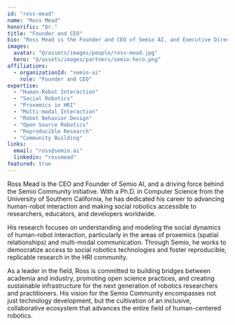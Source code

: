 ```yaml
---
id: "ross-mead"
name: "Ross Mead"
honorific: "Dr."
title: "Founder and CEO"
bio: "Ross Mead is the Founder and CEO of Semio AI, and Executive Director of Semio Community. With a Ph.D. in Computer Science from USC, he has dedicated his career to advancing human-robot interaction and making social robotics accessible to researchers, educators, and developers worldwide."
images:
  avatar: "@/assets/images/people/ross-mead.jpg"
  hero: "@/assets/images/partners/semio-hero.png"
affiliations:
  - organizationId: "semio-ai"
    role: "Founder and CEO"
expertise:
  - "Human-Robot Interaction"
  - "Social Robotics"
  - "Proxemics in HRI"
  - "Multi-modal Interaction"
  - "Robot Behavior Design"
  - "Open Source Robotics"
  - "Reproducible Research"
  - "Community Building"
links:
  email: "ross@semio.ai"
  linkedin: "rossmead"
featured: true
---
```


Ross Mead is the CEO and Founder of Semio AI, and a driving force behind the Semio Community initiative. With a Ph.D. in Computer Science from the University of Southern California, he has dedicated his career to advancing human-robot interaction and making social robotics accessible to researchers, educators, and developers worldwide.

His research focuses on understanding and modeling the social dynamics of human-robot interaction, particularly in the areas of proxemics (spatial relationships) and multi-modal communication. Through Semio, he works to democratize access to social robotics technologies and foster reproducible, replicable research in the HRI community.

As a leader in the field, Ross is committed to building bridges between academia and industry, promoting open science practices, and creating sustainable infrastructure for the next generation of robotics researchers and practitioners. His vision for the Semio Community encompasses not just technology development, but the cultivation of an inclusive, collaborative ecosystem that advances the entire field of human-centered robotics.
